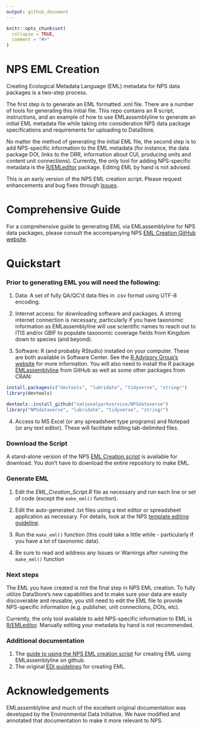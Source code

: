 ```yaml
---
output: github_document
---
```


<!-- README.md is generated from README.Rmd. Please edit that file -->

```r
knitr::opts_chunk$set(
  collapse = TRUE,
  comment = "#>"
)
```

# NPS EML Creation

Creating Ecological Metadata Language (EML) metadata for NPS data packages is a two-step process. 

The first step is to generate an EML formatted .xml file. There are a number of tools for generating this initial file. This repo contains an R script, instructions, and an example of how to use EMLassemblyline to generate an initial EML metadata file while taking into consideration NPS data package specifications and requirements for uploading to DataStore. 

No matter the method of generating the initial EML file, the second step is to add NPS-specific information to the EML metadata (for instance, the data package DOI, links to the DRR, information about CUI, producing units and content unit connections). Currently, the only tool for adding NPS-specific metadata is the [R/EMLeditor](https://github.com/nationalparkservice/EMLeditor) package. Editing EML by hand is not advised.

This is an early version of the NPS EML creation script. Please request enhancements and bug fixes through [Issues](https://github.com/nationalparkservice/NPS_EML_Template/issues).


# Comprehensive Guide 

For a comprehensive guide to generating EML via EMLassemblyline for NPS data packages, please consult the accompanying NPS [EML Creation GitHub website](https://nationalparkservice.github.io/NPS_EML_Script/).

# Quickstart

### Prior to generating EML you will need the following:

1) Data: A set of fully QA/QC'd data files in .csv format using UTF-8 encoding. 

2) Internet access: for downloading software and packages. A strong internet connection is necessary, particularly if you have taxonomic information as EMLassemblyline will use scientific names to reach out to ITIS and/or GBIF to populate taxonomic coverage fields from Kingdom down to species (and beyond).

3) Software: R (and probably RStudio) installed on your computer. These are both available in Software Center. See the [R Advisory Group's website](https://doimspp.sharepoint.com/sites/nps-nrss-imdiv/SitePages/R-Adv.aspx) for more information. You will also need to install the R package [EMLassemblyline](https://github.com/EDIorg/EMLassemblyline) from GitHub as well as some other packages from CRAN:

```r
install.packages(c("devtools", "lubridate", "tidyverse", "stringr")
library(devtools)

devtools::install_github("nationalparkservice/NPSdataverse")
library("NPSdataverse", "lubridate", "tidyverse", "stringr")
```

4) Access to MS Excel (or any spreadsheet type programs) and Notepad (or any text editor). These will facilitate editing tab-delimited files. 


### Download the Script 

A stand-alone version of the NPS [EML Creation script](https://downgit.github.io/#/home?url=https://github.com/nationalparkservice/NPS_EML_Script/blob/main/EML_Creation_Script.R) is available for download. You don't have to download the entire repository to make EML.

### Generate EML

1) Edit the *EML_Creation_Script.R* file as necessary and run each line or set of code (except the `make_eml()` function). 

2) Edit the auto-generated .txt files using a text editor or spreadsheet application as necessary. For details, look at the NPS [template editing guideline](https://nationalparkservice.github.io/NPS_EML_Script/edit_tmplts.html). 

3) Run the `make_eml()` function (this could take a little while - particularly if you have a lot of taxonomic data).

4) Be sure to read and address any Issues or Warnings after running the `make_eml()` function

### Next steps

The EML you have created is not the final step in NPS EML creation. To fully utilize DataStore's new capabilities and to make sure your data are easily discoverable and reusable, you still need to edit the EML file to provide NPS-specific information (e.g. publisher, unit connections, DOIs, etc). 

Currently, the only tool available to add NPS-specific information to EML is [R/EMLeditor](https://github.com/nationalparkservice/EMLeditor). Manually editing your metadata by hand is not recommended.

### Additional documentation

1) The [guide to using the NPS EML creation script](https://nationalparkservice.github.io/NPS_EML_Script/) for creating EML using EMLassemblyline on github.
2) The original [EDI guidelines](https://ediorg.github.io/EMLassemblyline/articles/edit_tmplts.html) for creating EML.

# Acknowledgements

EMLassemblyline and much of the excellent original documentation was developed by the Environmental Data Initiative. We have modified and annotated that documentation to make it more relevant to NPS.
